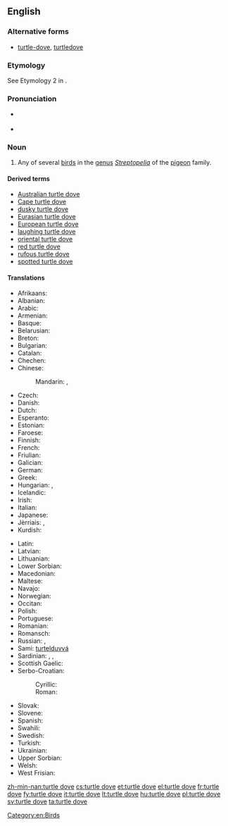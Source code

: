==English==
{{rfi}}
{{wikipedia}}
{{wikispecies|Streptopelia}}
===Alternative forms===
* [[turtle-dove]], [[turtledove]]

===Etymology===
See Etymology 2 in {{term|turtle}}.

===Pronunciation===
* {{a|UK}} {{IPA|/ˈtɜːtəldʌv/|lang=en}}
* {{a|US}} {{IPA|/ˈtɝtəldʌv/|lang=en}}

===Noun===
{{en-noun|head=[[turtle]] [[dove]]}}

# Any of several [[bird]]s in the [[genus]] ''[[Streptopelia]]'' of the [[pigeon]] family.

====Derived terms====
* [[Australian turtle dove]]
* [[Cape turtle dove]]
* [[dusky turtle dove]]
* [[Eurasian turtle dove]]
* [[European turtle dove]]
* [[laughing turtle dove]]
* [[oriental turtle dove]]
* [[red turtle dove]]
* [[rufous turtle dove]]
* [[spotted turtle dove]]

====Translations====
{{trans-top|bird in the genus ''Streptopelia''}}
* Afrikaans: {{t|af|tortelduif}}
* Albanian: {{t|sq|turtulli}}
* Arabic: {{t|ar|ترغلة|f|tr=turġulla|sc=Arab}}
* Armenian: {{t|hy|տատրակ|tr=tatrak}}
* Basque: {{t|eu|usapal}}
* Belarusian: {{t|be|туркаўка|f|tr=turkáŭka}}
* Breton: {{t|br|turzhunell voutin}}
* Bulgarian: {{t|bg|гургулица|f|tr=gurgulíca}}
* Catalan: {{t|ca|tórtora|f}}
* Chechen: {{t|ce|къор-кхокха}}
* Chinese:
*: Mandarin: {{t|cmn|斑鳩|tr=ōubānjiū|sc=Hani}}, {{t+|cmn|斑鸠|tr=bānjiū|sc=Hani}}
* Czech: {{t+|cs|hrdlička|f}}
* Danish: {{t|da|turteldue}}
* Dutch: {{t+|nl|tortelduif|f}}
* Esperanto: {{t+|eo|turto}}
* Estonian: {{t|et|turteltuvi}}
* Faroese: {{t|fo|turtildúgva}}
* Finnish: {{t+|fi|turturikyyhky}}
* French: {{t+|fr|tourterelle|f}}
* Friulian: {{t|fur|tortorele}}
* Galician: {{t+|gl|rula común}}
* German: {{t+|de|Turteltaube|f}}
* Greek: {{t|el|τριγόνι|tr=trigóni}}
* Hungarian: {{t|hu|vadgerle}}, {{t+|hu|gerle}}
* Icelandic: {{t+|is|turtildúfa}}
* Irish: {{t|ga|fearán}}
* Italian: {{t+|it|tortora|f}}
* Japanese: {{t|ja|コキジバト|tr=kokijibato|sc=Jpan}}
* Jèrriais: {{t|roa-jer|d'mié-pigeon|m}}, {{t|roa-jer|p'tit pigeon d'France|m}}
* Kurdish: {{t+|ku|qumrî|f}}
{{trans-mid}}
* Latin: {{t|la|turtur|m}}
* Latvian: {{t|lv|parastā ūbele}}
* Lithuanian: {{t+|lt|purplelis}}
* Lower Sorbian: {{t|dsb|tujawka}}
* Macedonian: {{t|mk|грлица|f|tr=g'rlica}}
* Maltese: {{t|mt|gamiema}}
* Navajo: {{t|nv|hasbídí}}
* Norwegian: {{t|no|turteldue}}
* Occitan: {{t|oc|tortora|f}}
* Polish: {{t+|pl|turkawka}}
* Portuguese: {{t+|pt|rola|f}}
* Romanian: {{t+|ro|turturică|f}}
* Romansch: {{t|rm|turturella}}
* Russian: {{t+|ru|горлица|f|dc=Cyrl|tr=górlica}}, {{t+|ru|горлинка|f|tr=górlinka|sc=Cyrl}}
* Sami: [[turtelduvvá]]
* Sardinian: {{t|sc|trùtture}}, {{t|sc|trùtturi}}, {{t|sc|truvamassaju}}
* Scottish Gaelic: {{t|gd|calman-tùchan}}
* Serbo-Croatian:
*: Cyrillic: {{t|sh|грлица|f}}
*: Roman: {{t+|sh|grlica|f}}
* Slovak: {{t|sk|hrdlička}}
* Slovene: {{t+|sl|grlica|f}}
* Spanish: {{t+|es|tórtola|f}}
* Swahili: {{t+|sw|hua}}
* Swedish: {{t+|sv|turturduva}}
* Turkish: {{t+|tr|üveyik}}
* Ukrainian: {{t|uk|горлиця|tr=hórlycja}}
* Upper Sorbian: {{t|hsb|tujawka}}
* Welsh: {{t|cy|turtur}}
* West Frisian: {{t|fy|toarteldo}}
{{trans-bottom}}

[[Category:en:Birds]]

[[zh-min-nan:turtle dove]]
[[cs:turtle dove]]
[[et:turtle dove]]
[[el:turtle dove]]
[[fr:turtle dove]]
[[fy:turtle dove]]
[[it:turtle dove]]
[[lt:turtle dove]]
[[hu:turtle dove]]
[[pl:turtle dove]]
[[sv:turtle dove]]
[[ta:turtle dove]]
